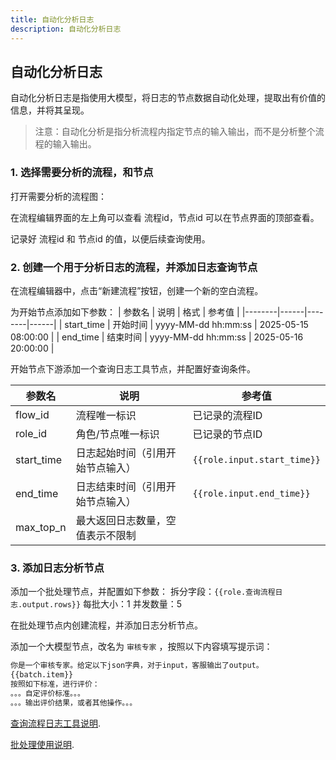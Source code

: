 ---
title: 自动化分析日志
description: 自动化分析日志
---


## 自动化分析日志
自动化分析日志是指使用大模型，将日志的节点数据自动化处理，提取出有价值的信息，并将其呈现。

> 注意：自动化分析是指分析流程内指定节点的输入输出，而不是分析整个流程的输入输出。

### 1. 选择需要分析的流程，和节点
打开需要分析的流程图：

在流程编辑界面的左上角可以查看 流程id，节点id 可以在节点界面的顶部查看。

记录好 流程id 和 节点id 的值，以便后续查询使用。

### 2. 创建一个用于分析日志的流程，并添加日志查询节点
在流程编辑器中，点击“新建流程”按钮，创建一个新的空白流程。

为开始节点添加如下参数：
| 参数名 | 说明 | 格式 | 参考值 |
|--------|------|--------|------|
| start_time | 开始时间 | yyyy-MM-dd hh:mm:ss | 2025-05-15 08:00:00 |
| end_time | 结束时间 | yyyy-MM-dd hh:mm:ss | 2025-05-16 20:00:00 |

开始节点下游添加一个查询日志工具节点，并配置好查询条件。

| 参数名 | 说明 |  参考值 |
|--------|--------|------|
| flow_id | 流程唯一标识 |  已记录的流程ID |
| role_id | 角色/节点唯一标识 | 已记录的节点ID | 
| start_time |  日志起始时间（引用开始节点输入） | `{{role.input.start_time}}` |
| end_time | 日志结束时间（引用开始节点输入） | `{{role.input.end_time}}` | 
| max_top_n | 最大返回日志数量，空值表示不限制 |   | 

### 3. 添加日志分析节点

添加一个批处理节点，并配置如下参数：
拆分字段：`{{role.查询流程日志.output.rows}}`
每批大小：1
并发数量：5

在批处理节点内创建流程，并添加日志分析节点。

添加一个大模型节点，改名为  `审核专家` ，按照以下内容填写提示词：

```python
你是一个审核专家。给定以下json字典，对于input，客服输出了output。
{{batch.item}}
按照如下标准，进行评价：
。。。自定评价标准。。。
。。。输出评价结果，或者其他操作。。。
```


[查询流程日志工具说明](docs/y-agent/work_flow/wf_nodes/df_tool_node#query_flow_logs).

[批处理使用说明](/docs/y-agent/work_flow/wf_nodes/batch_node).